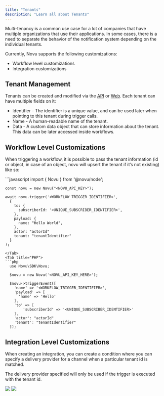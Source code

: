 ```yaml
---
title: "Tenants"
description: "Learn all about Tenants"
---
```


Multi-tenancy is a common use case for a lot of companies that have multiple organizations that use their applications. In some cases, there is a need to separate the behavior of the notification system depending on the individual tenants.

Currently, Novu supports the following customizations:

- Workflow level customizations
- Integration customizations

## Tenant Management

Tenants can be created and modified via the [API](http://docs.novu.co/api-reference/tenants/get-tenants) or [Web](https://dashboard.novu.co/tenants?utm_campaign=docs-tenants). Each tenant can have multiple fields on it:

- Identifier - The identifier is a unique value, and can be used later when pointing to this tenant during trigger calls.
- Name - A human-readable name of the tenant.
- Data - A custom data object that can store information about the tenant. This data can be later accessed inside workflows.

## Workflow Level Customizations

When triggering a workflow, it is possible to pass the tenant information (id or object, in case of an object, novu will upsert the tenant if it’s not existing) like so:

<Tabs>
  <Tab title="Node.js">
  ```javascript
    import { Novu } from '@novu/node';

    const novu = new Novu("<NOVU_API_KEY>");

    await novu.trigger('<WORKFLOW_TRIGGER_IDENTIFIER>',
      {
        to: {
          subscriberId: '<UNIQUE_SUBSCRIBER_IDENTIFIER>',
        },
        payload: {
          name: "Hello World",
        },
        actor: "actorId"
        tenant: "tenantIdentifier"
      }
    );

````
</Tab>
<Tab title="PHP">
```php
  use Novu\SDK\Novu;

  $novu = new Novu('<NOVU_API_KEY_HERE>');

  $novu->triggerEvent([
    'name' => '<WORKFLOW_TRIGGER_IDENTIFIER>',
    'payload' => [
      'name' => 'Hello'
    ],
    'to' => [
        'subscriberId' => '<UNIQUE_SUBSCRIBER_IDENTIFIER>'
    ],
    'actor': "actorId"
    'tenant': "tenantIdentifier"
  ]);
````

  </Tab>
</Tabs>

## Integration Level Customizations

When creating an integration, you can create a condition where you can specify a delivery provider for a channel when a particular tenant id is matched.

The delivery provider specified will only be used if the trigger is executed with the tenant id.

<Frame caption="Add provider instance">
  <img src="https://github.com/novuhq/docs/assets/2946769/583824c7-766b-49fc-bb8e-7cf72dd74eee" />
</Frame>

<Frame caption="Set conditions">
  <img src="https://github.com/novuhq/docs/assets/2946769/9c1c33f5-f5eb-4e4b-82b7-f4c05bdf00d7" />
</Frame>
